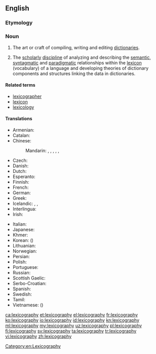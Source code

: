 ==English==

{{wikipedia}}

===Etymology===
{{confix|lexico|graphy|lang=en}}

===Noun===
{{en-noun|~|lexicographies}}

# The art or craft of compiling, writing and editing [[dictionary|dictionaries]].
# {{cx|linguistics|lang=en}} The [[scholarly]] [[discipline]] of analyzing and describing the [[semantic]], [[syntagmatic]] and [[paradigmatic]] relationships within the [[lexicon]] (vocabulary) of a language and developing theories of dictionary components and structures linking the data in dictionaries.

====Related terms====
* [[lexicographer]]
* [[lexicon]]
* [[lexicology]]

====Translations====
{{trans-top|art or craft of writing dictionaries}}
* Armenian: {{t|hy|բառարանագրություն|sc=Armn}}
* Catalan: {{t+|ca|lexicografia|f}}
* Chinese:
*: Mandarin: {{t|cmn|詞典學|sc=Hani}}, {{t+|cmn|词典学|tr=cídiǎnxué|sc=Hani}}, {{t+|cmn|辭書學|sc=Hani}}, {{t|cmn|辞书学|tr=císhūxué|sc=Hani}}, {{t|cmn|詞典編輯|sc=Hani}}, {{t|cmn|词典编辑|tr=cídiǎn biānjí|sc=Hani}}
* Czech: {{t|cs|lexikografie|f}}
* Danish: {{t|da|leksikografi}}
* Dutch: {{t+|nl|lexicografie|f}}
* Esperanto: {{t|eo|leksikografio}}
* Finnish: {{t+|fi|leksikografia}}
* French: {{t+|fr|lexicographie|f}}
* German: {{t+|de|Lexikographie|f}}
* Greek: {{t+|el|λεξικογραφία|f|tr=leksikografía|sc=Grek}}
* Icelandic: {{t|is|orðabókafræði|f}}, {{t|is|orðabókargerð|f}}, {{t|is|samning orðabókar|f}}
* Interlingua: {{t|ia|lexicographia}}
* Irish: {{t|ga|foclóireacht|f}}
{{trans-mid}}
* Italian: {{t+|it|lessicografia|f}}
* Japanese: {{t|ja|辞書編集|tr=じしょへんしゅう, jisho henshū|sc=Jpan}}
* Khmer: {{t|km|វចនលេខន៍|tr=vaj ja nak lek|sc=Khmr}}
* Korean: {{t+|ko|사전학|tr=sajeonhak|sc=Kore}} ({{t|ko|詞典學|sc=Kore}})
* Lithuanian: {{t|lt|leksikografija|f}}
* Norwegian: {{t+|no|leksikografi}}
* Persian: {{t|fa|فرهنگ‌نویسی|tr=farhang-navisi|sc=fa-Arab}}
* Polish: {{t|pl|leksykografia|f}}
* Portuguese: {{t+|pt|lexicografia|f}}
* Russian: {{t+|ru|лексикография|f|tr=leksikográfija}}
* Scottish Gaelic: {{t|gd|faclaireachd|f}}
* Serbo-Croatian: {{t|sh|leksikografija|f}}
* Spanish: {{t+|es|lexicografía|f}}
* Swedish: {{t+|sv|lexikografi}}
* Tamil: {{t+|ta|பேரகரமுதலி|sc=Taml}}
* Vietnamese: {{t+|vi|từ điển học}} ({{t|vi|詞典學}})
{{trans-bottom}}

[[Category:en:Lexicography]]

[[ca:lexicography]]
[[et:lexicography]]
[[el:lexicography]]
[[fr:lexicography]]
[[ko:lexicography]]
[[io:lexicography]]
[[id:lexicography]]
[[kn:lexicography]]
[[ml:lexicography]]
[[my:lexicography]]
[[uz:lexicography]]
[[pl:lexicography]]
[[fi:lexicography]]
[[sv:lexicography]]
[[ta:lexicography]]
[[tr:lexicography]]
[[vi:lexicography]]
[[zh:lexicography]]